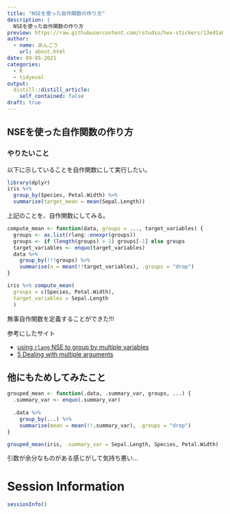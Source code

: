 ```yaml
---
title: "NSEを使った自作関数の作り方"
description: |
  NSEを使った自作関数の作り方
preview: https://raw.githubusercontent.com/rstudio/hex-stickers/13ed1ab84f92d90be43439c371a6cf2b49d8c373/SVG/tidyverse.svg
author:
  - name: あんごう
    url: about.html
date: 09-05-2021
categories:
  - R
  - tidyeval
output:
  distill::distill_article:
    self_contained: false
draft: true
---
```


## NSEを使った自作関数の作り方

### やりたいこと

以下に示していることを自作関数にして実行したい。

```r
library(dplyr)
iris %>% 
  group_by(Species, Petal.Width) %>% 
  summarise(target_mean = mean(Sepal.Length))
```

上記のことを、自作関数にしてみる。

```r
compute_mean <- function(data, groups = ..., target_variables) {
  groups <- as.list(rlang::enexpr(groups))
  groups <- if (length(groups) > 1) groups[-1] else groups
  target_variables <- enquo(target_variables)
  data %>% 
    group_by(!!!groups) %>% 
    summarise(n = mean(!!target_variables), .groups = "drop")
}

iris %>% compute_mean(
  groups = c(Species, Petal.Width),
  target_variables = Sepal.Length
  )
```

無事自作関数を定義することができた!!!

参考にしたサイト

- [using `rlang` NSE to group by multiple variables](https://stackoverflow.com/questions/59553613/using-rlang-nse-to-group-by-multiple-variables)
- [5 Dealing with multiple arguments](https://tidyeval.tidyverse.org/multiple.html)

## 他にもためしてみたこと

```r
grouped_mean <- function(.data, .summary_var, groups, ...) {
  .summary_var <- enquo(.summary_var)
  
  .data %>%
    group_by(...) %>%
    summarise(mean = mean(!!.summary_var), .groups = "drop")
}

grouped_mean(iris, .summary_var = Sepal.Length, Species, Petal.Width)
```

引数が余分なものがある感じがして気持ち悪い...

# Session Information

```r
sessionInfo()
```
